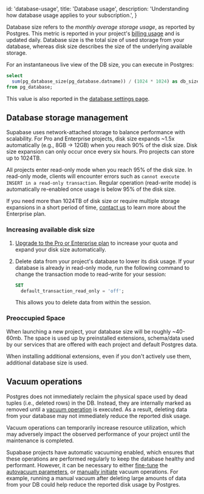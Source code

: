 
  id: 'database-usage',
  title: 'Database usage',
  description: 'Understanding how database usage applies to your subscription.',
}

Database size refers to the _monthly average storage usage_, as reported by Postgres. This metric is reported in your project's [billing usage](https://app.supabase.com/project/_/settings/billing/usage) and is updated daily.
Database size is the total size of used storage from your database, whereas disk size describes the size of the underlying available storage.

For an instantaneous live view of the DB size, you can execute in Postgres:

```sql
select
  sum(pg_database_size(pg_database.datname)) / (1024 * 1024) as db_size_mb
from pg_database;
```

This value is also reported in the [database settings page](https://app.supabase.com/project/_/settings/database).

## Database storage management

Supabase uses network-attached storage to balance performance with scalability.
For Pro and Enterprise projects, disk size expands ~1.5x automatically (e.g., 8GB -> 12GB) when you reach 90% of the disk size.
Disk size expansion can only occur once every six hours.
Pro projects can store up to 1024TB.

All projects enter read-only mode when you reach 95% of the disk size. In read-only mode, clients will encounter errors such as `cannot execute INSERT in a read-only transaction`.
Regular operation (read-write mode) is automatically re-enabled once usage is below 95% of the disk size.

If you need more than 1024TB of disk size or require multiple storage expansions in a short period of time, [contact us](https://app.supabase.com/support/new) to learn more about the Enterprise plan.

### Increasing available disk size

1. [Upgrade to the Pro or Enterprise plan](https://app.supabase.com/project/_/settings/billing/subscription) to increase your quota and expand your disk size automatically.

2. Delete data from your project's database to lower its disk usage. If your database is already in read-only mode, run the following command to change the transaction mode to read-write for your session:

   ```sql
   SET
     default_transaction_read_only = 'off';
   ```

   This allows you to delete data from within the session.

### Preoccupied Space

When launching a new project, your database size will be roughly ~40-60mb.
The space is used up by preinstalled extensions, schema/data used by our services that are offered with each project and default Postgres data.

When installing additional extensions, even if you don't actively use them, additional database size is used.

## Vacuum operations

Postgres does not immediately reclaim the physical space used by dead tuples (i.e., deleted rows) in the DB. Instead, they are internally marked as removed until a [vacuum operation](https://www.postgresql.org/docs/current/routine-vacuuming.html) is executed.
As a result, deleting data from your database may not immediately reduce the reported disk usage.

<Admonition type="note">

Vacuum operations can temporarily increase resource utilization, which may adversely impact the observed performance of your project until the maintenance is completed.

</Admonition>

Supabase projects have automatic vacuuming enabled, which ensures that these operations are performed regularly to keep the database healthy and performant.
However, it can be necessary to either [fine-tune](https://www.percona.com/blog/2018/08/10/tuning-autovacuum-in-postgresql-and-autovacuum-internals/)
the [autovacuum parameters](https://www.enterprisedb.com/blog/postgresql-vacuum-and-analyze-best-practice-tips),
or [manually initiate](https://www.postgresql.org/docs/current/sql-vacuum.html) vacuum operations.
For example, running a manual vacuum after deleting large amounts of data from your DB could help reduce the reported disk usage by Postgres.



